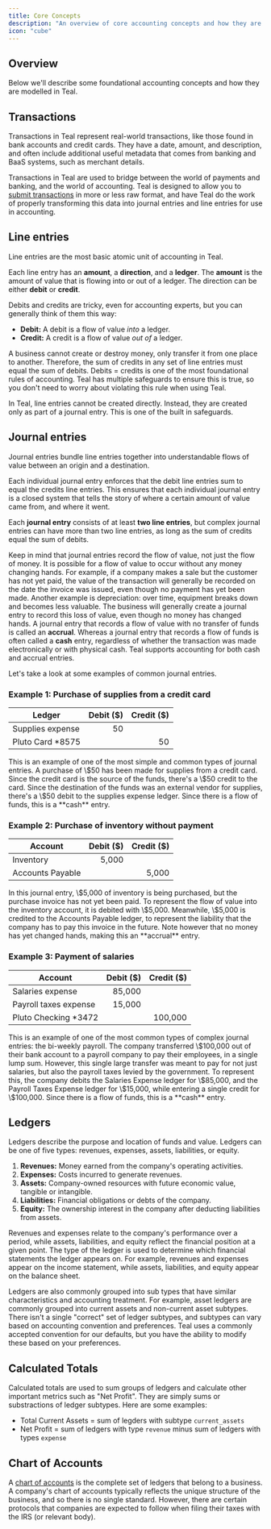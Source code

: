 ```yaml
---
title: Core Concepts
description: "An overview of core accounting concepts and how they are modeled in Teal."
icon: "cube"
---
```


## Overview

Below we'll describe some foundational accounting concepts and how they are modelled in Teal. 

## Transactions

Transactions in Teal represent real-world transactions, like those found in bank accounts and credit cards. 
They have a date, amount, and description, and often include additional useful metadata that comes from banking and BaaS systems, 
such as merchant details.

Transactions in Teal are used to bridge between the world of payments and banking, and the world of accounting. 
Teal is designed to allow you to [submit transactions](/transactions/submitting) in more or less 
raw format, and have Teal do the work of properly transforming this data into journal entries and line entries for use in accounting.

## Line entries

Line entries are the most basic atomic unit of accounting in Teal. 

Each line entry has an **amount**, a **direction**, and a **ledger**. The **amount** is the amount of value that is 
flowing into or out of a ledger. The direction can be either **debit** or **credit**.

Debits and credits are tricky, even for accounting experts, but you can generally think of them this way:

- **Debit:** A debit is a flow of value _into_ a ledger.
- **Credit:** A credit is a flow of value _out of_ a ledger.

A business cannot create or destroy money, only transfer it from one place to another. Therefore, the sum of credits in any set of 
line entries must equal the sum of debits. Debits = credits is one of the most foundational rules of accounting. 
Teal has multiple safeguards to ensure this is true, so you don't need to worry about violating this rule when using Teal.

In Teal, line entries cannot be created directly. Instead, they are created only as part of a journal entry. This is one of the built in safeguards.

## Journal entries

Journal entries bundle line entries together into understandable flows of value between an origin and a destination.

Each individual journal entry enforces that the debit line entries sum to equal the credits line entries. This ensures that each individual journal entry is a closed system that tells the story of where a certain amount of value came from, and where it went.

Each **journal entry** consists of at least **two line entries**, but complex journal entries can have more than two line entries, as long as the sum of credits equal the sum of debits.

Keep in mind that journal entries record the flow of value, not just the flow of money. It is possible for a flow of value to occur without any money changing hands. For example, if a company makes a sale but the customer has not yet paid, the value of the transaction will generally be recorded on the date the invoice was issued, even though no payment has yet been made. Another example is depreciation: over time, equipment breaks down and becomes less valuable. The business will generally create a journal entry to record this loss of value, even though no money has changed hands. A journal entry that records a flow of value with no transfer of funds is called an **accrual**. Whereas a journal entry that records a flow of funds is often called a **cash** entry, regardless of whether the transaction was made electronically or with physical cash. Teal supports accounting for both cash and accrual entries.

Let's take a look at some examples of common journal entries.

### Example 1: Purchase of supplies from a credit card

| Ledger           | Debit ($) | Credit ($) |
| ---------------- | --------: | ---------: |
| Supplies expense |        50 |            |
| Pluto Card *8575 |           |         50 |

<Info>
This is an example of one of the most simple and common types of journal entries. A purchase of \$50 has been made for supplies from a credit card. Since the credit card is the source of the funds, there's a \$50 credit to the card. Since the destination of the funds was an external vendor for supplies, there's a \$50 debit to the supplies expense ledger. Since there is a flow of funds, this is a **cash** entry.
</Info>

### Example 2: Purchase of inventory without payment

| Account          | Debit ($) | Credit ($) |
| ---------------- | --------: | ---------: |
| Inventory        |     5,000 |            |
| Accounts Payable |           |      5,000 |

<Info>
In this journal entry, \$5,000 of inventory is being purchased, but the purchase invoice has not yet been paid. To represent the flow of value into the inventory account, it is debited with \$5,000. Meanwhile, \$5,000 is credited to the Accounts Payable ledger, to represent the liability that the company has to pay this invoice in the future. Note however that no money has yet changed hands, making this an **accrual** entry.
</Info>

### Example 3: Payment of salaries

| Account               | Debit ($) | Credit ($) |
| ---------------       | --------: | ---------: |
| Salaries expense      |    85,000 |            |
| Payroll taxes expense |    15,000 |            |
| Pluto Checking *3472  |           |    100,000 |

<Info>
This is an example of one of the most common types of complex journal entries: the bi-weekly payroll. The company transferred 
\$100,000 out of their bank account to a payroll company to pay their employees, in a single lump sum. However, this single 
large transfer was meant to pay for not just salaries, but also the payroll taxes levied by the government. To represent this, 
the company debits the Salaries Expense ledger for \$85,000, and the Payroll Taxes Expense ledger for \$15,000, while entering a 
single credit for \$100,000. Since there is a flow of funds, this is a **cash** entry.
</Info>

## Ledgers

Ledgers describe the purpose and location of funds and value. Ledgers can be one of five types: revenues, expenses, assets, 
liabilities, or equity.

1. **Revenues:** Money earned from the company's operating activities.
2. **Expenses:** Costs incurred to generate revenues.
3. **Assets:** Company-owned resources with future economic value, tangible or intangible.
4. **Liabilities:** Financial obligations or debts of the company.
5. **Equity:** The ownership interest in the company after deducting liabilities from assets.

Revenues and expenses relate to the company's performance over a period, while assets, liabilities, and equity reflect 
the financial position at a given point. The type of the ledger is used to determine which financial statements the ledger appears on. 
For example, revenues and expenses appear on the income statement, while assets, liabilities, and equity appear on the balance sheet. 

Ledgers are also commonly grouped into sub types that have similar characteristics and accounting treatment. For example, 
asset ledgers are commonly grouped into current assets and non-current asset subtypes. There isn't a single "correct" 
set of ledger subtypes, and subtypes can vary based on accounting convention and preferences. Teal uses a commonly accepted convention for our 
defaults, but you have the ability to modify these based on your preferences. 

## Calculated Totals

Calculated totals are used to sum groups of ledgers and calculate other important metrics such as "Net Profit". They are simply sums or substractions of 
ledger subtypes. Here are some examples: 
- Total Current Assets = sum of legders with subtype `current_assets`
- Net Profit = sum of ledgers with type `revenue` minus sum of ledgers with types `expense`

## Chart of Accounts

A [chart of accounts](/configuration/chart_of_accounts_config) is the complete set of ledgers that belong to a business. A company's chart of accounts 
typically reflects the unique structure of the business, and so there is no single standard. However, there are certain protocols that companies 
are expected to follow when filing their taxes with the IRS (or relevant body).
